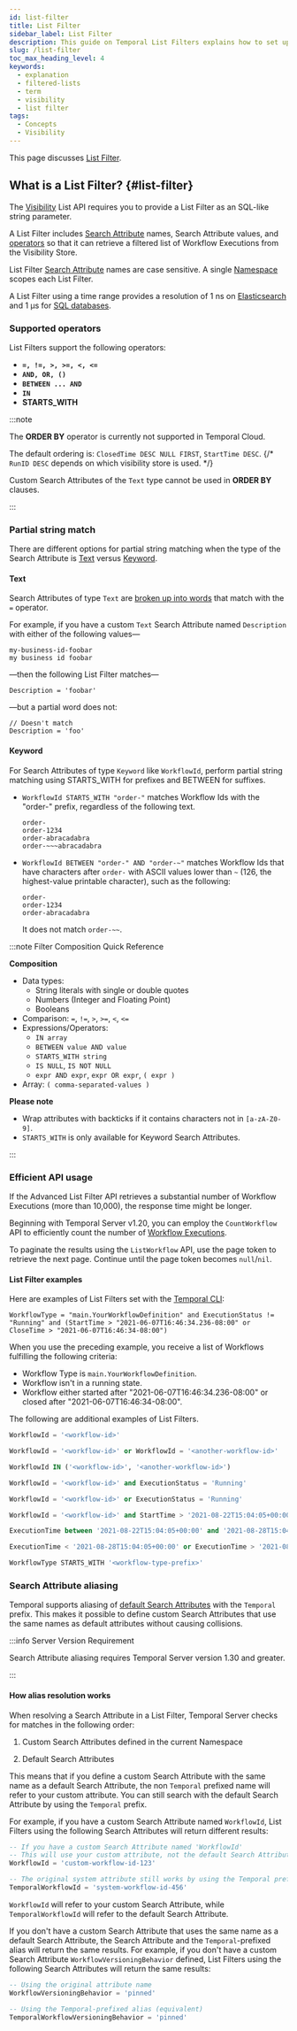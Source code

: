 ```yaml
---
id: list-filter
title: List Filter
sidebar_label: List Filter
description: This guide on Temporal List Filters explains how to set up, configure, and use the List Filter API in Temporal Server versions. Filter and retrieve Workflow Executions, apply supported operators, and optimize queries for efficiency.
slug: /list-filter
toc_max_heading_level: 4
keywords:
  - explanation
  - filtered-lists
  - term
  - visibility
  - list filter
tags:
  - Concepts
  - Visibility
---
```


This page discusses [List Filter](#list-filter).

## What is a List Filter? {#list-filter}

The [Visibility](/temporal-service/visibility) List API requires you to provide a List Filter as an SQL-like string parameter.

A List Filter includes [Search Attribute](/search-attribute) names, Search Attribute values, and [operators](#supported-operators) so that it can retrieve a filtered list of Workflow Executions from the Visibility Store.

List Filter [Search Attribute](/search-attribute) names are case sensitive.
A single [Namespace](/namespaces) scopes each List Filter.

A List Filter using a time range provides a resolution of 1 ns on [Elasticsearch](/self-hosted-guide/visibility#elasticsearch) and 1 µs for [SQL databases](/self-hosted-guide/visibility).

### Supported operators

List Filters support the following operators:

- **`=, !=, >, >=, <, <=`**
- **`AND, OR, ()`**
- **`BETWEEN ... AND`**
- **`IN`**
- **STARTS_WITH**

:::note

The **ORDER BY** operator is currently not supported in Temporal Cloud.

The default ordering is: `ClosedTime DESC NULL FIRST`, `StartTime DESC`. {/* `RunID DESC` depends on which visibility store is used. */}

Custom Search Attributes of the `Text` type cannot be used in **ORDER BY** clauses.

:::

### Partial string match

There are different options for partial string matching when the type of the Search Attribute is [Text](#text) versus [Keyword](#keyword).

#### Text

Search Attributes of type `Text` are [broken up into words](https://www.elastic.co/guide/en/elasticsearch/reference/current/analysis-standard-tokenizer.html) that match with the `=` operator.

For example, if you have a custom `Text` Search Attribute named `Description` with either of the following values—

```
my-business-id-foobar
my business id foobar
```

—then the following List Filter matches—

```
Description = 'foobar'
```

—but a partial word does not:

```
// Doesn't match
Description = 'foo'
```

#### Keyword

For Search Attributes of type `Keyword` like `WorkflowId`, perform partial string matching using STARTS_WITH for prefixes and BETWEEN for suffixes.

- `WorkflowId STARTS_WITH "order-"` matches Workflow Ids with the "order-" prefix, regardless of the following text.

  ```
  order-
  order-1234
  order-abracadabra
  order-~~~abracadabra
  ```

- `WorkflowId BETWEEN "order-" AND "order-~"` matches Workflow Ids that have characters after `order-` with ASCII values lower than `~` (126, the highest-value printable character), such as the following:

  ```
  order-
  order-1234
  order-abracadabra
  ```

  It does not match `order-~~`.

:::note Filter Composition Quick Reference

**Composition**

- Data types:
  - String literals with single or double quotes
  - Numbers (Integer and Floating Point)
  - Booleans
- Comparison: `=`, `!=`, `>`, `>=`, `<`, `<=`
- Expressions/Operators:
  - `IN array`
  - `BETWEEN value AND value`
  - `STARTS_WITH string`
  - `IS NULL`, `IS NOT NULL`
  - `expr AND expr`, `expr OR expr`, `( expr )`
- Array: `( comma-separated-values )`

**Please note**

- Wrap attributes with backticks if it contains characters not in
  `[a-zA-Z0-9]`.
- `STARTS_WITH` is only available for Keyword Search Attributes.

:::

### Efficient API usage

If the Advanced List Filter API retrieves a substantial number of Workflow Executions (more than 10,000), the response time might be longer.

Beginning with Temporal Server v1.20, you can employ the `CountWorkflow` API to efficiently count the number of [Workflow Executions](/workflow-execution).

To paginate the results using the `ListWorkflow` API, use the page token to retrieve the next page.
Continue until the page token becomes `null`/`nil`.

#### List Filter examples

Here are examples of List Filters set with the [Temporal CLI](/cli/workflow#list):

```
WorkflowType = "main.YourWorkflowDefinition" and ExecutionStatus != "Running" and (StartTime > "2021-06-07T16:46:34.236-08:00" or CloseTime > "2021-06-07T16:46:34-08:00")
```

When you use the preceding example, you receive a list of Workflows fulfilling the following criteria:

- Workflow Type is `main.YourWorkflowDefinition`.
- Workflow isn't in a running state.
- Workflow either started after "2021-06-07T16:46:34.236-08:00" or closed after "2021-06-07T16:46:34-08:00".

The following are additional examples of List Filters.

```sql
WorkflowId = '<workflow-id>'
```

```sql
WorkflowId = '<workflow-id>' or WorkflowId = '<another-workflow-id>'
```

```sql
WorkflowId IN ('<workflow-id>', '<another-workflow-id>')
```

```sql
WorkflowId = '<workflow-id>' and ExecutionStatus = 'Running'
```

```sql
WorkflowId = '<workflow-id>' or ExecutionStatus = 'Running'
```

```sql
WorkflowId = '<workflow-id>' and StartTime > '2021-08-22T15:04:05+00:00'
```

```sql
ExecutionTime between '2021-08-22T15:04:05+00:00' and '2021-08-28T15:04:05+00:00'
```

```sql
ExecutionTime < '2021-08-28T15:04:05+00:00' or ExecutionTime > '2021-08-22T15:04:05+00:00'
```

```sql
WorkflowType STARTS_WITH '<workflow-type-prefix>'
```

### Search Attribute aliasing

Temporal supports aliasing of [default Search Attributes](/search-attribute#default-search-attribute) with the `Temporal` prefix. This makes it possible to define custom Search Attributes that use the same names as default attributes without causing collisions.

:::info Server Version Requirement

Search Attribute aliasing requires Temporal Server version 1.30 and greater.

:::

#### How alias resolution works

When resolving a Search Attribute in a List Filter, Temporal Server checks for matches in the following order:

1. Custom Search Attributes defined in the current Namespace

2. Default Search Attributes

This means that if you define a custom Search Attribute with the same name as a default Search Attribute, the non `Temporal` prefixed name will refer to your custom attribute. You can still search with the default Search Attribute by using the `Temporal` prefix.

For example, if you have a custom Search Attribute named `WorkflowId`, List Filters using the following Search Attributes will return different results:

```sql
-- If you have a custom Search Attribute named 'WorkflowId'
-- This will use your custom attribute, not the default Search Attribute
WorkflowId = 'custom-workflow-id-123'

-- The original system attribute still works by using the Temporal prefix
TemporalWorkflowId = 'system-workflow-id-456'
```

`WorkflowId` will refer to your custom Search Attribute, while `TemporalWorkflowId` will refer to the default Search Attribute.

If you don't have a custom Search Attribute that uses the same name as a default Search Attribute, the Search Attribute and the `Temporal`-prefixed alias will return the same results. For example, if you don't have a custom Search Attribute `WorkflowVersioningBehavior` defined, List Filters using the following Search Attributes will return the same results:

```sql
-- Using the original attribute name
WorkflowVersioningBehavior = 'pinned'

-- Using the Temporal-prefixed alias (equivalent)
TemporalWorkflowVersioningBehavior = 'pinned'
```
